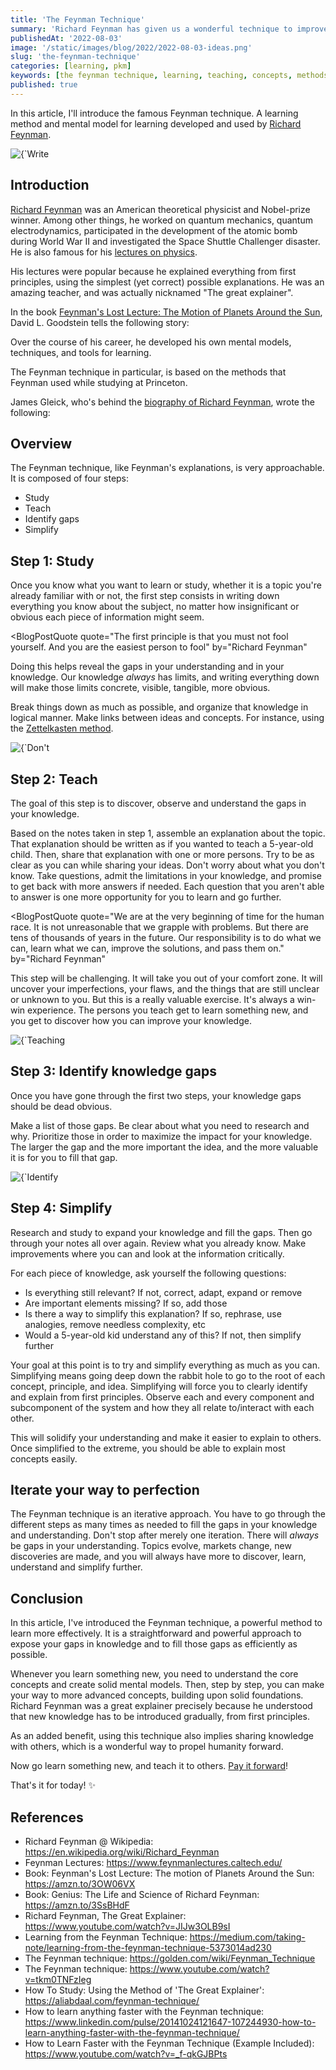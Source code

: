 ```yaml
---
title: 'The Feynman Technique'
summary: 'Richard Feynman has given us a wonderful technique to improve the way we learn. Discover the famous Feynman technique and start learning more effectively'
publishedAt: '2022-08-03'
image: '/static/images/blog/2022/2022-08-03-ideas.png'
slug: 'the-feynman-technique'
categories: [learning, pkm]
keywords: [the feynman technique, learning, teaching, concepts, methods, pkm, mental models, teaching]
published: true
---
```


In this article, I'll introduce the famous Feynman technique. A learning method and mental model for learning developed and used by [Richard Feynman](https://en.wikipedia.org/wiki/Richard_Feynman).

<BlogPostCenteredContent>
  <Image
    alt={`Write your ideas down. It will help you think, and uncover the gaps in your knowledge`}
    src={`/static/images/blog/2022/2022-08-03-ideas.png`}
    width={1024}
    height={1024}
    priority
  />
</BlogPostCenteredContent>

## Introduction

[Richard Feynman](https://en.wikipedia.org/wiki/Richard_Feynman) was an American theoretical physicist and Nobel-prize winner. Among other things, he worked on quantum mechanics, quantum electrodynamics, participated in the development of the atomic bomb during World War II and investigated the Space Shuttle Challenger disaster. He is also famous for his [lectures on physics](https://www.feynmanlectures.caltech.edu/).

His lectures were popular because he explained everything from first principles, using the simplest (yet correct) possible explanations. He was an amazing teacher, and was actually nicknamed "The great explainer".

In the book [Feynman's Lost Lecture: The Motion of Planets Around the Sun](https://amzn.to/3OW06VX), David L. Goodstein tells the following story:

<BlogPostQuote quote="Feynman was a truly great teacher. He prided himself on being able to devise ways to explain even the most profound ideas to beginning students. Once, I said to him: Dick, explain to me, so that I can understand it, why spin one-half particles obey Fermi-Dirac statistics. Sizing up his audience perfectly, Feynman said: I will prepare a freshman lecture on it. But he came back a few days later to say: I couldn't do it. I couldn't reduce it to the freshman level. That means we don't really understand it."></BlogPostQuote>

Over the course of his career, he developed his own mental models, techniques, and tools for learning.

The Feynman technique in particular, is based on the methods that Feynman used while studying at Princeton.


James Gleick, who's behind the [biography of Richard Feynman](https://amzn.to/3SsBHdF), wrote the following:

<BlogPostQuote quote="He opened a fresh notebook. On the title page he wrote: NOTEBOOK OF THINGS I DON’T KNOW ABOUT. For the first but not last time he reorganized his knowledge. He worked for weeks at disassembling each branch of physics, oiling the parts, and putting them back together, looking all the while for the raw edges and inconsistencies. He tried to find the essential kernels of each subject."></BlogPostQuote>

## Overview

The Feynman technique, like Feynman's explanations, is very approachable. It is composed of four steps:

- Study
- Teach
- Identify gaps
- Simplify

## Step 1: Study

Once you know what you want to learn or study, whether it is a topic you're already familiar with or not, the first step consists in writing down everything you know about the subject, no matter how insignificant or obvious each piece of information might seem.

<BlogPostQuote
  quote="The first principle is that you must not fool yourself. And you are the easiest person to fool"
  by="Richard Feynman"
></BlogPostQuote>

Doing this helps reveal the gaps in your understanding and in your knowledge. Our knowledge _always_ has limits, and writing everything down will make those limits concrete, visible, tangible, more obvious.

Break things down as much as possible, and organize that knowledge in logical manner. Make links between ideas and concepts. For instance, using the [Zettelkasten method](https://dsebastien.net/blog/2022-05-01-zettelkasten-method).

<BlogPostCenteredContent>
  <Image
    alt={`Don't leave your ideas floating around in your mind. If you truly want to learn and expand your knowledge, you need to write those ideas down. This is the key to bringing clarity and order.`}
    src={`/static/images/blog/2022/2022-08-03-ideas-flying.png`}
    width={1024}
    height={1024}
    priority
  />
</BlogPostCenteredContent>

## Step 2: Teach

The goal of this step is to discover, observe and understand the gaps in your knowledge.

Based on the notes taken in step 1, assemble an explanation about the topic. That explanation should be written as if you wanted to teach a 5-year-old child. Then, share that explanation with one or more persons. Try to be as clear as you can while sharing your ideas. Don't worry about what you don't know. Take questions, admit the limitations in your knowledge, and promise to get back with more answers if needed. Each question that you aren't able to answer is one more opportunity for you to learn and go further.

<BlogPostQuote
  quote="We are at the very beginning of time for the human race. It is not unreasonable that we grapple with problems. But there are tens of thousands of years in the future. Our responsibility is to do what we can, learn what we can, improve the solutions, and pass them on."
  by="Richard Feynman"
></BlogPostQuote>

This step will be challenging. It will take you out of your comfort zone. It will uncover your imperfections, your flaws, and the things that are still unclear or unknown to you. But this is a really valuable exercise. It's always a win-win experience. The persons you teach get to learn something new, and you get to discover how you can improve your knowledge.

<BlogPostCenteredContent>
  <Image
    alt={`Teaching is the best way to uncover knowledge gaps.`}
    src={`/static/images/blog/2022/2022-08-03-teach.png`}
    width={1024}
    height={1024}
    priority
  />
</BlogPostCenteredContent>

## Step 3: Identify knowledge gaps

Once you have gone through the first two steps, your knowledge gaps should be dead obvious.

Make a list of those gaps. Be clear about what you need to research and why. Prioritize those in order to maximize the impact for your knowledge. The larger the gap and the more important the idea, and the more valuable it is for you to fill that gap.

<BlogPostCenteredContent>
  <Image
    alt={`Identify your knowledge gap to know exactly what you need to learn next.`}
    src={`/static/images/blog/2022/2022-08-03-knowledge-gap.png`}
    width={1024}
    height={1024}
    priority
  />
</BlogPostCenteredContent>

## Step 4: Simplify

Research and study to expand your knowledge and fill the gaps. Then go through your notes all over again. Review what you already know. Make improvements where you can and look at the information critically.

For each piece of knowledge, ask yourself the following questions:

- Is everything still relevant? If not, correct, adapt, expand or remove
- Are important elements missing? If so, add those
- Is there a way to simplify this explanation? If so, rephrase, use analogies, remove needless complexity, etc
- Would a 5-year-old kid understand any of this? If not, then simplify further

Your goal at this point is to try and simplify everything as much as you can. Simplifying means going deep down the rabbit hole to go to the root of each concept, principle, and idea. Simplifying will force you to clearly identify and explain from first principles. Observe each and every component and subcomponent of the system and how they all relate to/interact with each other.

This will solidify your understanding and make it easier to explain to others. Once simplified to the extreme, you should be able to explain most concepts easily.

## Iterate your way to perfection

The Feynman technique is an iterative approach. You have to go through the different steps as many times as needed to fill the gaps in your knowledge and understanding. Don't stop after merely one iteration. There will _always_ be gaps in your understanding. Topics evolve, markets change, new discoveries are made, and you will always have more to discover, learn, understand and simplify further.

## Conclusion

In this article, I've introduced the Feynman technique, a powerful method to learn more effectively. It is a straightforward and powerful approach to expose your gaps in knowledge and to fill those gaps as efficiently as possible.

Whenever you learn something new, you need to understand the core concepts and create solid mental models. Then, step by step, you can make your way to more advanced concepts, building upon solid foundations. Richard Feynman was a great explainer precisely because he understood that new knowledge has to be introduced gradually, from first principles.

As an added benefit, using this technique also implies sharing knowledge with others, which is a wonderful way to propel humanity forward.

Now go learn something new, and teach it to others. [Pay it forward](https://amzn.to/3SpLKjC)!

That's it for today! ✨

## References

- Richard Feynman @ Wikipedia: https://en.wikipedia.org/wiki/Richard_Feynman
- Feynman Lectures: https://www.feynmanlectures.caltech.edu/
- Book: Feynman's Lost Lecture: The motion of Planets Around the Sun: https://amzn.to/3OW06VX
- Book: Genius: The Life and Science of Richard Feynman: https://amzn.to/3SsBHdF
- Richard Feynman, The Great Explainer: https://www.youtube.com/watch?v=JIJw3OLB9sI
- Learning from the Feynman Technique: https://medium.com/taking-note/learning-from-the-feynman-technique-5373014ad230
- The Feynman technique: https://golden.com/wiki/Feynman_Technique
- The Feynman technique: https://www.youtube.com/watch?v=tkm0TNFzIeg
- How To Study: Using the Method of 'The Great Explainer': https://aliabdaal.com/feynman-technique/
- How to learn anything faster with the Feynman technique: https://www.linkedin.com/pulse/20141024121647-107244930-how-to-learn-anything-faster-with-the-feynman-technique/
- How to Learn Faster with the Feynman Technique (Example Included): https://www.youtube.com/watch?v=_f-qkGJBPts

<PKMSignature />
